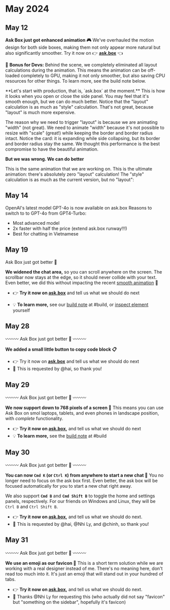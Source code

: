 
# May 2024

## May 12

<ReleaseVideo src="https://res.cloudinary.com/dltbv060k/video/upload/v1742050528/1_lxok8q.mov" />

**Ask Box just got enhanced animation 🎮**
We've overhauled the motion design for both side boxes,
making them not only appear more natural but also significantly smoother.
Try it now on 👉 **[ask.box](https://ask.box)** 👈

🎁 **Bonus for Devs:** Behind the scene,
we completely eliminated all layout calculations during the animation.
This means the animation can be off-loaded completely to GPU,
making it not only smoother, but also saving CPU resources for other things.
To learn more, see the build note below.

<ReleaseBuild>
**Let's start with production, that is, `ask.box` at the moment.**
This is how it looks when you open or close the side panel.
You may feel that it's smooth enough, but we can do much better.
Notice that the "layout" calculation is as much as "style" calculation.
That's not great, because "layout" is much more expensive.

<ReleaseVideo src="https://res.cloudinary.com/dltbv060k/video/upload/v1743843050/1_oq4mlr.mov" />

The reason why we need to trigger "layout" is because we are animating "width" (not great).
We need to animate "width" because it's not possible to resize with "scale" (great!)
while keeping the border and border radius intact.
Notice the card: it is expanding while side collapsing,
but its border and border radius stay the same.
We thought this performance is the best compromise to have the beautiful animation.

**But we was wrong. We can do better**

This is the same animation that we are working on.
This is the ultimate animation: there's absolutely zero "layout" calculation!
The "style" calculation is as much as the current version, but no "layout":

<ReleaseVideo src="https://res.cloudinary.com/dltbv060k/video/upload/v1743843050/1_oq4mlr.mov" />
</ReleaseBuild>

## May 14

OpenAI's latest model GPT-4o is now available on ask.box
Reasons to switch to to GPT-4o from GPT4-Turbo:
- Most advanced model
- 2x faster with half the price (extend ask.box runway!!!)
- Best for chatting in Vietnamese

## May 19

Ask Box just got better 🚀

**We widened the chat area,** so you can scroll anywhere on the screen.
The scrollbar now stays at the edge, so it should never collide with your text.
Even better, we did this without impacting the recent
[smooth animation](https://ask-box.slack.com/archives/C073EBDTS2V/p1715505949111279)
🌸

* 👉 **Try it now on [ask.box](https://ask.box)**
  and tell us what we should do next

* 💡 **To learn more,** see our
  [build note](https://ask-box.slack.com/archives/C072M4T86HM/p1715744127456839) at #build, or [inspect element](https://developer.mozilla.org/en-US/docs/Glossary/Developer_Tools) yourself

## May 28

〰️〰️〰️ Ask Box just got better 🚀 〰️〰️〰️

**We added a small little button to copy code block 📋**
* 👉 Try it now on **[ask.box](https://ask.box)** and tell us what we should do next
* 🙇 This is requested by @hai, so thank you!

## May 29

〰️〰️〰️ Ask Box just got better 🚀 〰️〰️〰️

**We now support down to 768 pixels of a screen 🤏**
This means you can use Ask Box on smol laptops, tablets, and even phones in landscape position, with _complete_ functionality.

* 👉 **Try it now on [ask.box](https://ask.box),** and tell us what we should do next
* 💡 **To learn more,** see the [build note](https://ask-box.slack.com/archives/C072M4T86HM/p1716960951085809) at #build 

## May 30

〰️〰️〰️ Ask Box just got better 🚀 〰️〰️〰️

**You can now `Cmd K` (or `Ctrl K`) from anywhere to start a new chat 🧼**
You no longer need to focus on the ask box first.
Even better, the ask box will be focused automatically for you to start a new chat right away.

We also support **`Cmd B`** and **`Cmd Shift B`** to toggle the home and settings panels, respectively.
For our friends on Windows and Linux, they will be `Ctrl B` and `Ctrl Shift B`.

* 👉 **Try it now on [ask.box](https://ask.box),** and tell us what we should do next.
* 🙇 This is requested by @hai, @Nhi Ly, and @chinh, so thank you!

## May 31

〰️〰️〰️ Ask Box just got better 🚀 〰️〰️〰️

**We use an emoji as our favicon 📮**
This is a short term solution while we are working with a real designer instead of me.
There's no meaning here, don't read too much into it.
It's just an emoji that will stand out in your hundred of tabs.

* 👉 **Try it now on [ask.box](https://ask.box),** and tell us what we should do next.
* 🙇 Thanks @Nhi Ly for requesting this (who actually did not say "favicon" but "something on the sidebar", hopefully it's favicon) 
